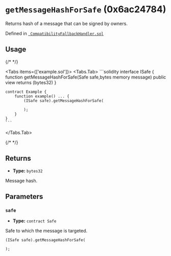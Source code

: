 



# `getMessageHashForSafe` (0x6ac24784)



Returns hash of a message that can be signed by owners.




Defined in [` CompatibilityFallbackHandler.sol`](https://github.com/safe-global/safe-smart-account/tree/v1.4.1/contracts/handler/CompatibilityFallbackHandler.sol#L67)


## Usage

{/* <!-- vale off --> */}

<Tabs items={['example.sol']}>
  <Tabs.Tab>
    ```solidity
    interface ISafe {
        function getMessageHashForSafe(Safe safe,bytes memory message) public view returns (bytes32)
    }

    contract Example {
        function example() ... {
            (ISafe safe).getMessageHashForSafe(
                
            );
        }
    }
    ```
  </Tabs.Tab>
</Tabs>

{/* <!-- vale on --> */}

## Returns



  - **Type:** `bytes32`

  Message hash.




## Parameters

### `safe`

  - **Type:** `contract Safe`

  Safe to which the message is targeted.

  ```solidity focus=2
  (ISafe safe).getMessageHashForSafe(
    
  );
  ```





